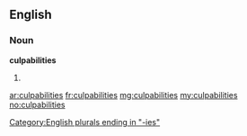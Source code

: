 ==English==

===Noun===
'''culpabilities'''

# {{plural of|[[culpability]]}}

[[Category:English plurals ending in "-ies"]]

[[ar:culpabilities]]
[[fr:culpabilities]]
[[mg:culpabilities]]
[[my:culpabilities]]
[[no:culpabilities]]